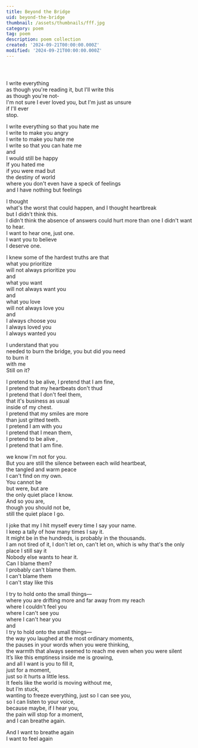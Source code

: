 ```yaml
---
title: Beyond the Bridge
uid: beyond-the-bridge
thumbnail: /assets/thumbnails/fff.jpg
category: poem
tag: poem 
description: poem collection
created: '2024-09-21T00:00:00.000Z'
modified: '2024-09-21T00:00:00.000Z'
---
```


```



```
I write everything  
as though you're reading it, but I'll write this  
as though you're not-  
I'm not sure I ever loved you, but I'm just as unsure  
if I'll ever  
stop.  

I write everything so that you hate me  
I write to make you angry   
I write to make you hate me   
I write so that you can hate me   
and  
I would still be happy   
If you hated me   
if you were mad but   
the destiny of world   
where you don't even have a speck of feelings  
and I have nothing but feelings   

I thought  
what's the worst that could happen, and I thought heartbreak   
but I didn't think this.  
I didn't think the absence of answers could hurt more than one I didn't want to hear.  
I want to hear one, just one.  
I want you to believe  
I deserve one.  

I knew some of the hardest truths are that  
what you prioritize  
will not always prioritize you  
and  
what you want  
will not always want you  
and  
what you love  
will not always love you  
and  
I always choose you   
I always loved you   
I always wanted you   

I understand that you   
needed to burn the bridge, you but did you need  
to burn it  
with me  
Still on it?  

I pretend to be alive, 
I pretend that I am fine,  
I pretend that my heartbeats don't thud  
I pretend that I don't feel them,  
that it's business as usual  
inside of my chest.  
I pretend that my smiles are more   
than just gritted teeth.  
I pretend I am with you   
I pretend that I mean them,  
I pretend to be alive ,  
I pretend that I am fine.  

we know I'm not for you.  
But you are still the silence between each wild heartbeat,  
the tangled and warm peace  
I can't find on my own.  
You cannot be  
but were, but are  
the only quiet place I know.  
And so you are,  
though you should not be,  
still the quiet place I go.  

I joke that my I hit myself every time I say your name.   
I keep a tally of how many times I say it.   
It might be in the hundreds, is probably in the thousands.  
I am not tired of it, I don't let on, can't let on, which is why that's the only place I still say it  
Nobody else wants to hear it.  
Can I blame them?   
I probably can't blame them.  
I can't blame them   
I can't stay like this   

I try to hold onto the small things—  
where you are drifting more and far away from my reach   
where I couldn't feel you   
where I can't see you  
where I can't hear you   
and   
I try to hold onto the small things—  
the way you laughed at the most ordinary moments,  
the pauses in your words when you were thinking,  
the warmth that always seemed to reach me even when you were silent  
It’s like this emptiness inside me is growing,    
and all I want is you to fill it,    
just for a moment,    
just so it hurts a little less.  
It feels like the world is moving without me,  
but I’m stuck,  
wanting to freeze everything, just so I can see you,  
so I can listen to your voice,  
because maybe, if I hear you,  
the pain will stop for a moment,  
and I can breathe again.  

And I want to breathe again   
I want to feel again   